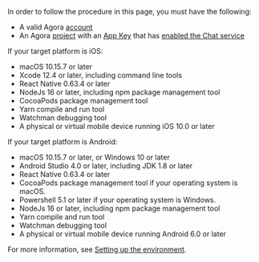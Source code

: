 <PlatformWrapper platform="react-native">

In order to follow the procedure in this page, you must have the following:

- A valid Agora [account](https://docs.agora.io/en/video-calling/reference/manage-agora-account/#create-an-agora-account)
- An Agora [project](https://docs.agora.io/en/video-calling/reference/manage-agora-account/#create-an-agora-project) with an [App Key](https://docs.agora.io/en/agora-chat/get-started/enable#get-the-information-of-the-chat-project) that has [enabled the Chat service](enable) 

If your target platform is iOS:

- macOS 10.15.7 or later
- Xcode 12.4 or later, including command line tools
- React Native 0.63.4 or later
- NodeJs 16 or later, including npm package management tool
- CocoaPods package management tool
- Yarn compile and run tool
- Watchman debugging tool
- A physical or virtual mobile device running iOS 10.0 or later

If your target platform is Android:

- macOS 10.15.7 or later, or Windows 10 or later
- Android Studio 4.0 or later, including JDK 1.8 or later
- React Native 0.63.4 or later
- CocoaPods package management tool if your operating system is macOS.
- Powershell 5.1 or later if your operating system is Windows.
- NodeJs 16 or later, including npm package management tool
- Yarn compile and run tool
- Watchman debugging tool
- A physical or virtual mobile device running Android 6.0 or later

For more information, see [Setting up the environment](https://reactnative.dev/docs/environment-setup).

</PlatformWrapper>